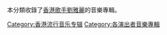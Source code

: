 本分類收錄了[[香港|香港]][[歌手|歌手]][[劉雅麗|劉雅麗]]的音樂專輯。
[[Category:香港流行音乐专辑|Category:香港流行音乐专辑]]
[[Category:各演出者音樂專輯|Category:各演出者音樂專輯]]